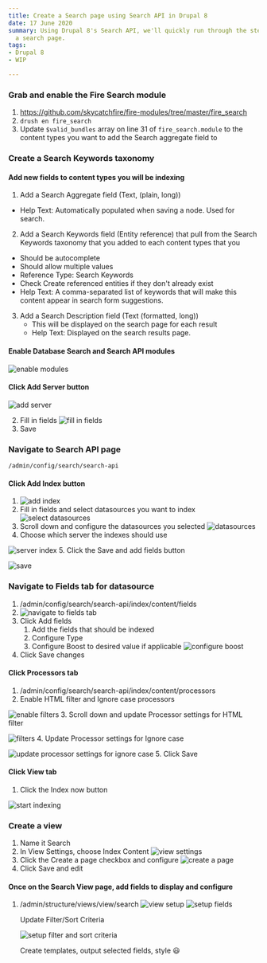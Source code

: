 ```yaml
---
title: Create a Search page using Search API in Drupal 8
date: 17 June 2020
summary: Using Drupal 8's Search API, we'll quickly run through the steps for building
  a search page.
tags:
- Drupal 8
- WIP

---
```

### Grab and enable the Fire Search module

1. https://github.com/skycatchfire/fire-modules/tree/master/fire_search
2. `drush en fire_search`
3. Update `$valid_bundles` array on line 31 of  `fire_search.module` to the content types you want to add the Search aggregate field to

### Create a Search Keywords taxonomy

#### Add new fields to content types you will be indexing

1. Add a Search Aggregate field (Text, (plain, long))
  - Help Text: Automatically populated when saving a node. Used for search.
2. Add a Search Keywords field (Entity reference) that pull from the Search Keywords taxonomy that you added to each content types that you
  - Should be autocomplete
  - Should allow multiple values
  - Reference Type: Search Keywords
  - Check Create referenced entities if they don't already exist
  - Help Text: A comma-separated list of keywords that will make this content appear in search form suggestions.
3. Add a Search Description field (Text (formatted, long))
	- This will be displayed on the search page for each result
	- Help Text: Displayed on the search results page.

#### Enable Database Search and Search API modules

![enable modules](../uploads/search-api-tutorial-1.png)

#### Click Add Server button

![add server](../uploads/search-api-tutorial-2.png)

2. Fill in fields ![fill in fields](../uploads/search-api-tutorial-3.png)
3. Save

### Navigate to Search API page

`/admin/config/search/search-api`

#### Click Add Index button

1. ![add index](../uploads/search-api-tutorial-4.png)
2. Fill in fields and select datasources you want to index
![select datasources](../uploads/search-api-tutorial-5.png)
3. Scroll down and configure the datasources you selected
![datasources](../uploads/search-api-tutorial-6.png)
4. Choose which server the indexes should use

![server index](../uploads/search-api-tutorial-7.png)
5. Click the Save and add fields button

![save](../uploads/search-api-tutorial-8.png)

### Navigate to Fields tab for datasource

1. /admin/config/search/search-api/index/content/fields
2. ![navigate to fields tab](../uploads/search-api-tutorial-9.png)
3. Click Add fields
   1. Add the fields that should be indexed
   2. Configure Type
   3. Configure Boost to desired value if applicable
![configure boost](../uploads/search-api-tutorial-10.png)
4. Click Save changes

#### Click Processors tab

1. /admin/config/search/search-api/index/content/processors
2. Enable HTML filter and Ignore case processors

![enable filters](../uploads/search-api-tutorial-11.png)
3. Scroll down and update Processor settings for HTML filter

![filters](../uploads/search-api-tutorial-12.png)
4. Update Processor settings for Ignore case

![update processor settings for ignore case](../uploads/search-api-tutorial-13.png)
5. Click Save

#### Click View tab

1. Click the Index now button

![start indexing](../uploads/search-api-tutorial-14.png)

### Create a view

1. Name it Search
2. In View Settings, choose Index Content ![view settings](../uploads/search-api-tutorial-15.png)
3. Click the Create a page checkbox and configure ![create a page](../uploads/search-api-tutorial-16.png)
4. Click Save and edit

#### Once on the Search View page, add fields to display and configure

1. /admin/structure/views/view/search ![view setup](../uploads/search-api-tutorial-17.png) ![setup fields](../uploads/search-api-tutorial-18.png)

   Update Filter/Sort Criteria 

   ![setup filter and sort criteria](../uploads/search-api-tutorial-19.png)

   Create templates, output selected fields, style 😃
